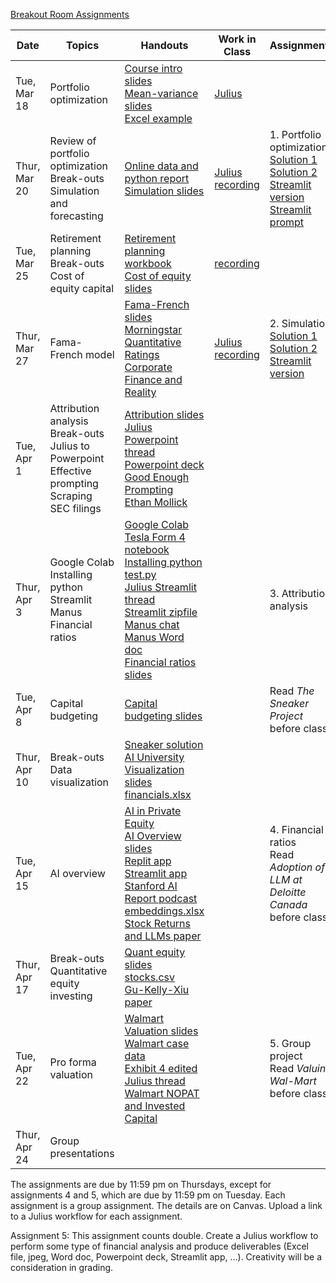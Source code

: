 [Breakout Room Assignments](https://docs.google.com/spreadsheets/d/1aiVTxTzjJi18bF9WNqUjbYU-0eW1bzbjV2YJuU9VCKQ/edit?usp=sharing)


| Date | Topics | Handouts | Work in Class | Assignments |
|--------|---------|------------|--------------|--------------|
| Tue, Mar 18 | Portfolio optimization | [Course intro slides](day1-intro.pdf){target="_blank"}<br>[Mean-variance slides](day1-meanvariance.pdf){target="_blank"}<br>[Excel example](Topic5.1_SharpeRatioExamples_Revised.xlsx){target="_blank"} | [Julius](https://julius.ai/s/0f3dbb0f-0b8e-4027-b435-0c42907a9d92)<br> | |
| Thur, Mar 20 | Review of portfolio optimization<br>Break-outs<br>Simulation and forecasting<br> |[Online data and python report](assets/data.pdf)<br>[Simulation slides](day2-simulation.pdf){target="_blank"}| [Julius](https://julius.ai/s/78de095d-6ede-4a43-bba1-729ef6047689)<br>[recording](https://jgsb.zoom.us/rec/share/1eCOv1EEVkcEdqtiNAjcSRC-wF7Z1DdTrljICZhyWcBe2YTYFwR2TO4jG48xqoiY.HSq1t9jtD1JSxhZt?startTime=1742491401000)| 1. Portfolio optimization<br>[Solution 1](https://julius.ai/s/workflows/751bff8a-2418-485f-af89-df366f3ae4a6)<br>[Solution 2](https://julius.ai/s/workflows/f89554d1-4a4a-4ff6-a4cb-4fa14c235df7)<br>[Streamlit version](https://kerryback-mgmt675-streamlit-portfolio-optimizer-dxx2jh.streamlit.app/)<br>[Streamlit prompt](https://julius.ai/s/dfcfafb1-70a5-461c-81bf-2f84ff5475d1)|
| Tue, Mar 25 | Retirement planning <br>Break-outs<br>Cost of equity capital | [Retirement planning workbook](assets/RetirementPlanning.xlsx)<br>[Cost of equity slides](day3-costofequity.pdf){target="_blank"}| [recording](https://jgsb.zoom.us/rec/share/g0BLHjdNRkVVofsCgAEXqrSIu-QSg_eGo1tL_PJMamdbl4zWe9dU1lNdGXp9dx9p.n7yfao_cU94A8tTf) | |
| Thur, Mar 27 | Fama-French model| [Fama-French slides](day4-famafrench.pdf)<br>[Morningstar Quantitative Ratings](assets/Morningstar_Quantitative_Rating_for_Funds.pdf)<br>[Corporate Finance and Reality](assets/JohnGraham.pdf)| [Julius](https://julius.ai/s/9a7948a2-4325-497e-823c-8f22ff3e8524)<br>[recording](https://jgsb.zoom.us/rec/share/1WKo6L6R2ANa9_w_4GyTfYblie47fAJspojQ50QikrmEAqms5hwkvJZzxTYOLaHI.FOXMRCZiUE5plxSI)| 2. Simulation<br>[Solution 1](https://julius.ai/s/workflows/99fdf0e8-de26-4cc0-85a2-392a925767e3)<br>[Solution 2](https://julius.ai/s/workflows/4f3915ca-1417-4f03-97de-c4ac2cb912ee)<br>[Streamlit version](https://kerryback-mgmt675-streamlit-retirement-app-8d6evr.streamlit.app/)|
| Tue, Apr 1 | Attribution analysis<br>Break-outs<br>Julius to Powerpoint <br>Effective prompting<br>Scraping SEC filings |[Attribution slides](day5-attribution.pdf){target="_blank"}<br>[Julius Powerpoint thread](https://julius.ai/s/853bdbe3-4d19-4238-94b5-10b68ee0a0c3)<br>[Powerpoint deck](assets/Walmart_Cost_Equity.pptx)<br>[Good Enough Prompting](assets/Good_Enough_Prompting.pdf){target="_blank"}<br>[Ethan Mollick](https://www.oneusefulthing.org/){target="_blank"}| | |
| Thur, Apr 3 | Google Colab<br>Installing python <br>Streamlit<br>Manus<br>Financial ratios |[Google Colab](colab.pdf)<br>[Tesla Form 4 notebook](assets/TSLA_form4.ipynb)<br> [Installing python](python-installation.pdf)<br>[test.py](assets/test.py)<br>[Julius Streamlit thread](https://julius.ai/s/9ac52a0d-669c-47b0-a4f0-40d370e3ad35)<br>[Streamlit zipfile](assets/cost_of_equity_app.zip)<br>[Manus chat](https://manus.im/share/S5sD7rzx22NBamzxsh82SY?replay=1)<br>[Manus Word doc](assets/AAPL_MSFT_Correlation_Analysis_Report.docx)<br>[Financial ratios slides](day6-ratios.pdf)| | 3. Attribution analysis|
| Tue, Apr 8 | Capital budgeting| [Capital budgeting slides](day7-capitalbudgeting.pdf)| | Read *The Sneaker Project* before class|
| Thur, Apr 10 | Break-outs<br>Data visualization | [Sneaker solution](assets/Sneaker.xlsx)<br>[AI University](assets/AI_University.pdf)<br>[Visualization slides](day8-visualization.pdf)<br>[financials.xlsx](assets/financials.xlsx) | | |
| Tue, Apr 15 | AI overview | [AI in Private Equity](assets/AI_PrivateEquity.pdf)<br>[AI Overview slides](day9-ai-overview.pdf)<br>[Replit app](https://guardian-pulse-kerryback.replit.app/)<br>[Streamlit app](https://mgmt675-app-kbhft94zmjfhfjqbdq9csf.streamlit.app/)<br> [Stanford AI Report podcast](https://www.dropbox.com/scl/fi/ui3b7et1mi575b947n11s/Stanford_AI_Report_2025.wav?rlkey=dpfb7i75uk1yhecn668bzwp2w&dl=1)<br>[embeddings.xlsx](assets/embeddings.xlsx)<br>[Stock Returns and LLMs paper](assets/ExpectedReturns_LLMs.pdf) | | 4. Financial ratios<br>Read *Adoption of LLM at Deloitte Canada* before class| 
| Thur, Apr 17 | Break-outs<br>Quantitative equity investing|[Quant equity slides](day10-quant.pdf)<br>[stocks.csv](https://www.dropbox.com/scl/fi/panii3j5ic0ey879gf83j/stocks.csv?rlkey=l9xnkwelfpku8e1qwu88obaju&dl=1)<br>[Gu-Kelly-Xiu paper](assets/Gu_Kelly_Xiu_RFS_2020.pdf) | ||
| Tue, Apr 22 | Pro forma valuation| [Walmart Valuation slides](day11-walmart.pdf)<br>[Walmart case data](assets/Walmart.xlsx)<br>[Exhibit 4 edited](assets/Walmart_Exhibit_4.xlsx)<br>[Julius thread](https://julius.ai/s/1eb08d2f-4f6e-4d5a-8787-5228da1d22bd)<br>[Walmart NOPAT and Invested Capital](assets/Walmart_NOPAT_IC.xlsx)| |5. Group project <br>Read *Valuing Wal-Mart* before class |
| Thur, Apr 24 | Group presentations | |  | |

The assignments are due by 11:59 pm on Thursdays, except for assignments 4 and 5, which are due by 11:59 pm on Tuesday.  Each assignment is a group assignment.  The details are on Canvas.  Upload a link to a Julius workflow for each assignment.

Assignment 5: This assignment counts double.  Create a Julius workflow to perform some type of financial analysis and produce deliverables (Excel file, jpeg, Word doc, Powerpoint deck, Streamlit app, ...).  Creativity will be a consideration in grading.